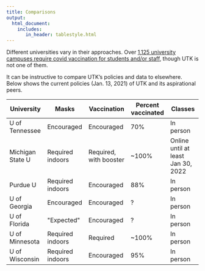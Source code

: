 ```yaml
---
title: Comparisons
output:
  html_document:
    includes:
       in_header: tablestyle.html
---
```


Different universities vary in their approaches. Over [1,125 university campuses require covid vaccination for students and/or staff](https://www.chronicle.com/blogs/live-coronavirus-updates/heres-a-list-of-colleges-that-will-require-students-to-be-vaccinated-against-covid-19), though UTK is not one of them.

It can be instructive to compare UTK's policies and data to elsewhere. Below shows the current policies (Jan. 13, 2021) of UTK and its aspirational peers.

<table class="table table-bordered table-hover table-condensed">
<thead><tr><th title="Field #1">University</th>
<th title="Field #2">Masks</th>
<th title="Field #3">Vaccination</th>
<th title="Field #4">Percent vaccinated</th>
<th title="Field #5">Classes</th>
</tr></thead>
<tbody><tr>
<td>U of Tennessee</td>
<td>Encouraged</td>
<td>Encouraged</td>
<td>70%</td>
<td>In person</td>
</tr>
<tr>
<td>Michigan State U</td>
<td>Required indoors</td>
<td>Required, with booster</td>
<td>~100%</td>
<td>Online until at least Jan 30, 2022</td>
</tr>
<tr>
<td>Purdue U</td>
<td>Required indoors</td>
<td>Encouraged</td>
<td>88%</td>
<td>In person</td>
</tr>
<tr>
<td>U of Georgia</td>
<td>Encouraged</td>
<td>Encouraged</td>
<td>?</td>
<td>In person</td>
</tr>
<tr>
<td>U of Florida</td>
<td>&quot;Expected&quot;</td>
<td>Encouraged</td>
<td>?</td>
<td>In person</td>
</tr>
<tr>
<td>U of Minnesota</td>
<td>Required indoors</td>
<td>Required </td>
<td>~100%</td>
<td>In person</td>
</tr>
<tr>
<td>U of Wisconsin</td>
<td>Required indoors</td>
<td>Encouraged</td>
<td>95%</td>
<td>In person</td>
</tr>
</tbody></table> 